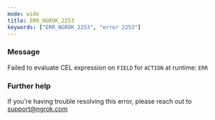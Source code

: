 ```yaml
---
mode: wide
title: ERR_NGROK_2253
keywords: ["ERR_NGROK_2253", "error 2253"]
---
```



### Message

Failed to evaluate CEL expression on `FIELD` for `ACTION` at runtime: `ERR`

<ErrorDetails />

### Further help

If you're having trouble resolving this error, please reach out to [support@ngrok.com](mailto:support@ngrok.com?subject=Help%20with%20ERR_NGROK_2253)
